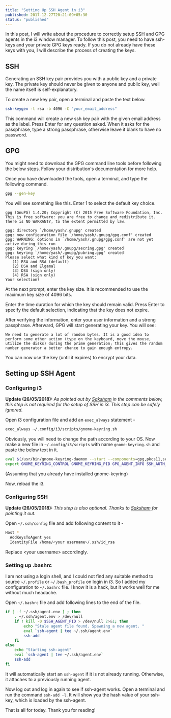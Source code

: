 ```yaml
---
title: "Setting Up SSH Agent in i3"
published: 2017-12-27T20:21:09+05:30
status: "published"
---
```


In this post, I will write about the procedure to correctly setup SSH and GPG
agents in the i3 window manager. To follow this post, you need to have ssh-keys
and your private GPG keys ready. If you do not already have these keys with you,
I will describe the process of creating the keys.

## SSH

Generating an SSH key pair provides you with a public key and a private key. The
private key should never be given to anyone and public key, well the name itself
is self-explanatory.

To create a new key pair, open a terminal and paste the text below.

```sh
ssh-keygen -t rsa -b 4096 -C "your_email_address"
```

This command will create a new ssh key pair with the given email address as the
label. Press Enter for any question asked. When it asks for the passphrase, type
a strong passphrase, otherwise leave it blank to have no password.

## GPG

You might need to download the GPG command line tools before following the below
steps. Follow your distribution's documentation for more help.

Once you have downloaded the tools, open a terminal, and type the following
command.

```sh
gpg --gen-key
```

You will see something like this. Enter 1 to select the default key choice.

```text
gpg (GnuPG) 1.4.20; Copyright (C) 2015 Free Software Foundation, Inc.
This is free software: you are free to change and redistribute it.
There is NO WARRANTY, to the extent permitted by law.

gpg: directory `/home/yash/.gnupg' created
gpg: new configuration file `/home/yash/.gnupg/gpg.conf' created
gpg: WARNING: options in `/home/yash/.gnupg/gpg.conf' are not yet active during this run
gpg: keyring `/home/yash/.gnupg/secring.gpg' created
gpg: keyring `/home/yash/.gnupg/pubring.gpg' created
Please select what kind of key you want:
   (1) RSA and RSA (default)
   (2) DSA and Elgamal
   (3) DSA (sign only)
   (4) RSA (sign only)
Your selection?
```

At the next prompt, enter the key size. It is recommended to use the maximum key
size of 4096 bits.

Enter the time duration for which the key should remain valid. Press Enter to
specify the default selection, indicating that the key does not expire.

After verifying the information, enter your user information and a strong
passphrase. Afterward, GPG will start generating your key. You will see:

```text
We need to generate a lot of random bytes. It is a good idea to perform some other action (type on the keyboard, move the mouse,
utilize the disks) during the prime generation; this gives the random number generator a better chance to gain enough entropy.
```

You can now use the key (until it expires) to encrypt your data.

## Setting up SSH Agent

### Configuring i3

**Update (26/05/2018):** _As pointed out by
[Saksham](https://sakshamsharma.com/) in the comments below, this step is not
required for the setup of SSH in i3. This step can be safely ignored._

Open i3 configuration file and add an `exec_always` statement -

```sh
exec_always ~/.config/i3/scripts/gnome-keyring.sh
```

Obviously, you will need to change the path according to your OS. Now make a new
file in `~/.config/i3/scripts` with name `gnome-keyring.sh` and paste the below
text in it.

```sh
eval $(/usr/bin/gnome-keyring-daemon --start --components=gpg,pkcs11,secrets,ssh)
export GNOME_KEYRING_CONTROL GNOME_KEYRING_PID GPG_AGENT_INFO SSH_AUTH_SOCK
```

(Assuming that you already have installed gnome-keyring)

Now, reload the i3.

### Configuring SSH

**Update (26/05/2018):** _This step is also optional. Thanks to
[Saksham](https://sakshamsharma.com/) for pointing it out._

Open `~/.ssh/config` file and add following content to it -

```sh
Host *
  AddKeysToAgent yes
  IdentityFile /home/<your username>/.ssh/id_rsa
```

Replace \<your username\> accordingly.

### Setting up .bashrc

I am not using a login shell, and I could not find any suitable method to source
`~/.profile` or `~/.bash_profile` on login in i3. So I added my configuration to
`~/.bashrc` file. I know it is a hack, but it works well for me without much
headache.

Open `~/.bashrc` file and add following lines to the end of the file.

```bash
if [ -f ~/.ssh/agent.env ] ; then
    . ~/.ssh/agent.env > /dev/null
    if ! kill -0 $SSH_AGENT_PID > /dev/null 2>&1; then
        echo "Stale agent file found. Spawning a new agent. "
        eval `ssh-agent | tee ~/.ssh/agent.env`
        ssh-add
    fi
else
    echo "Starting ssh-agent"
    eval `ssh-agent | tee ~/.ssh/agent.env`
    ssh-add
fi
```

It will automatically start an `ssh-agent` if it is not already running.
Otherwise, it attaches to a previously running agent.

Now log out and log in again to see if ssh-agent works. Open a terminal and run
the command `ssh-add -l`. It will show you the hash value of your ssh-key, which
is loaded by the ssh-agent.

That is all for today. Thank you for reading!
